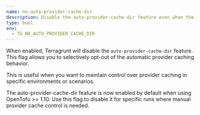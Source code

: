 ```yaml
---
name: no-auto-provider-cache-dir
description: Disable the auto-provider-cache-dir feature even when the experiment is enabled.
type: bool
env:
  - TG_NO_AUTO_PROVIDER_CACHE_DIR
---
```



When enabled, Terragrunt will disable the `auto-provider-cache-dir` feature. This flag allows you to selectively opt-out of the automatic provider caching behavior.

This is useful when you want to maintain control over provider caching in specific environments or scenarios.

<Aside type="note">
The auto-provider-cache-dir feature is now enabled by default when using OpenTofu >= 1.10. Use this flag to disable it for specific runs where manual provider cache control is needed.
</Aside>
